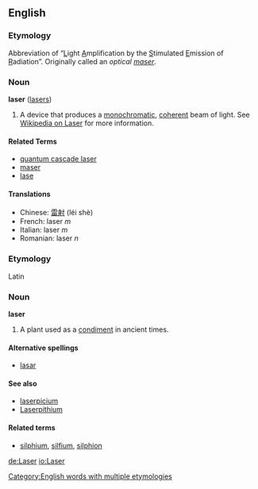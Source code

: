==English==
===Etymology===
Abbreviation of “<U>L</U>ight <U>A</U>mplification by the <U>S</U>timulated <U>E</U>mission of <U>R</U>adiation”.  Originally called an <I>optical [[maser]]</I>.

===Noun===
'''laser''' ([[lasers]])

#A device that produces a [[monochromatic]], [[coherent]] beam of light.  See [[w:Laser|Wikipedia on Laser]] for more information.

====Related Terms====
*[[quantum cascade laser]]
*[[maser]]
*[[lase]]

====Translations====
*Chinese: [[雷射]] (léi shè)
*French: laser ''m''
*Italian: laser ''m''
*Romanian: laser ''n''

===Etymology===
Latin {{substub}}

===Noun===
'''laser'''

#A plant used as a [[condiment]] in ancient times. {{substub}}

====Alternative spellings====
*[[lasar]]

====See also====
*[[laserpicium]]
*[[Laserpithium]]<!-- rare, capitalization?? -->

====Related terms====
*[[silphium]], [[silfium]], [[silphion]]

[[Category:English words with multiple etymologies]]

[[de:Laser]]
[[io:Laser]]